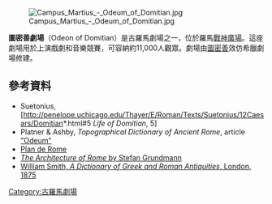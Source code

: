 [[File:Campus_Martius_-_Odeum_of_Domitian.jpg|thumb]]

'''圖密善劇場'''（Odeon of Domitian）是古羅馬劇場之一，位於羅馬[[戰神廣場_(羅馬)|戰神廣場]]。這座劇場用於上演戲劇和音樂競賽，可容納約11,000人觀眾。劇場由[[圖密善|圖密善]]效仿希臘劇場修建。
==參考資料==
{{Commons category|Odeon di Domiziano}}
*Suetonius, [http://penelope.uchicago.edu/Thayer/E/Roman/Texts/Suetonius/12Caesars/Domitian*.html#5 ''Life of Domitian'', 5]{{Wayback|url=http://penelope.uchicago.edu/Thayer/E/Roman/Texts/Suetonius/12Caesars/Domitian*.html#5 |date=20200716150324 }}
* Platner & Ashby, ''Topographical Dictionary of Ancient Rome'', article [http://penelope.uchicago.edu/Thayer/E/Gazetteer/Places/Europe/Italy/Lazio/Roma/Rome/_Texts/PLATOP*/Odeum.html "Odeum"]
*[http://www.unicaen.fr/services/cireve/rome/pdr_maquette.php?fichier=visite_th_odeon&langue=en Plan de Rome] {{Wayback|url=http://www.unicaen.fr/services/cireve/rome/pdr_maquette.php?fichier=visite_th_odeon&langue=en |date=20160303214901 }}
*[https://books.google.com/books?id=Se1BbQ99KGUC&pg=PA139&lpg=PA139&dq=%22Odeon+of+Domitian%22&source=bl&ots=OCHTnAFFx9&sig=jl4R8PvwcRqC-xped-AX2kBgqCs&hl=en&ei=aZEeSr2iNNOQjAeQxem3DQ&sa=X&oi=book_result&ct=result&resnum=10 ''The Architecture of Rome'' by Stefan Grundmann]
*[http://penelope.uchicago.edu/Thayer/E/Roman/Texts/secondary/SMIGRA*/Odeum.html William Smith, ''A Dictionary of Greek and Roman Antiquities'', London, 1875]
{{coord|41|53|48|N|12|28|25|E|source:dewiki_type:landmark_region:IT|display=title}}

[[Category:古羅馬劇場|Category:古羅馬劇場]]